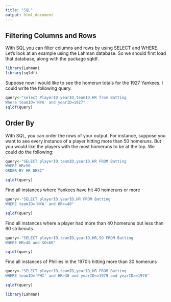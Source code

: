 ```yaml
---
title: "SQL"
output: html_document
---
```


## Filtering Columns and Rows

With SQL you can filter columns and rows by using SELECT and WHERE. Let's look at an example using the Lahman database. So we should first load that database, along with the package sqldf.

```r
library(Lahman)
library(sqldf)
```

Suppose now I would like to see the homerun totals for the 1927 Yankees. I could write the following query.
```r
query<-"select PlayerID,yearID,teamID,HR from Batting
Where teamID='NYA' and yearID=1927"
sqldf(query)

```



## Order By

With SQL, you can order the rows of your output. For instance, suppose you want to see every instance of a player hitting more than 50 homeruns. But you would like the players with the most homeruns to be at the top. We could do the following:

```r
query<-"SELECT playerID,teamID,yearID,HR FROM Batting
WHERE HR>50
ORDER BY HR DESC"

sqldf(query)
```


Find all instances where Yankees have hit 40 homeruns or more


```r
query<-"SELECT playerID,yearID,HR FROM Batting
WHERE teamID='NYA' and HR>=40"

sqldf(query)
```



Find all instances where a player had more than 40 homeruns but less than 60 strikeouts

```r
query<-"SELECT playerID,teamID,yearID,HR,SO FROM Batting 
WHERE HR>40 and SO<60"

sqldf(query)
```



Find all instances of Phillies in the 1970's hitting more than 30 homeruns

```r
query<-"SELECT playerID,teamID,yearID,HR FROM Batting
WHERE teamID='PHI' and HR>30 and yearID<=1979 and yearID>=1970"

sqldf(query)
```

```r
library(Lahman)
```

